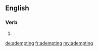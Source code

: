 ==English==

===Verb===
{{head|en}}

# {{present participle of|adempt|lang=en}}

[[de:adempting]]
[[fr:adempting]]
[[my:adempting]]